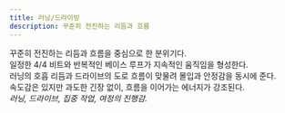 ```yaml
---
title: 러닝/드라이빙
description: 꾸준히 전진하는 리듬과 흐름
---
```


꾸준히 전진하는 리듬과 흐름을 중심으로 한 분위기다.  
일정한 4/4 비트와 반복적인 베이스 루프가 지속적인 움직임을 형성한다.  
러닝의 호흡 리듬과 드라이브의 도로 흐름이 맞물려 몰입과 안정감을 동시에 준다.  
속도감은 있지만 과도한 긴장 없이, 흐름을 이어가는 에너지가 강조된다.  
*러닝, 드라이브, 집중 작업, 여정의 진행감.*